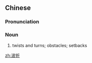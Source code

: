 ==Chinese==
{{zh-forms}}

===Pronunciation===
{{zh-pron
|m=bōzhé
|c=bo1 zit3
|mn=pho-chiat
|cat=n
}}

===Noun===
{{zh-noun}}

# twists and turns; obstacles; setbacks

[[zh:波折]]